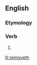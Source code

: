 ==English==

===Etymology===
{{suffix|en|remove|eth}}

===Verb===
{{head|en|verb form}}

# {{en-archaic third-person singular of|remove}}

[[fr:removeth]]
